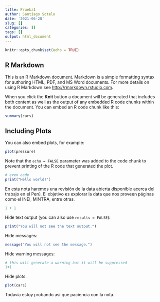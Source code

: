 ```yaml
---
title: Prueba1
author: Santiago Sotelo
date: '2021-06-28'
slug: []
categories: []
tags: []
output: html_document
---
```


```r
knitr::opts_chunk$set(echo = TRUE)
```

## R Markdown

This is an R Markdown document. Markdown is a simple formatting syntax for authoring HTML, PDF, and MS Word documents. For more details on using R Markdown see <http://rmarkdown.rstudio.com>.

When you click the **Knit** button a document will be generated that includes both content as well as the output of any embedded R code chunks within the document. You can embed an R code chunk like this:

```r
summary(cars)
```

## Including Plots

You can also embed plots, for example:

```r
plot(pressure)
```

Note that the `echo = FALSE` parameter was added to the code chunk to prevent printing of the R code that generated the plot.





```r
# even code
print("Hello world!")
```



En esta nota haremos una revisión de la data abierta disponible acerca del trabajo en el Perú. El objetivo es explorar la data que nos proveen páginas como el INEI, MINTRA, entre otras.

```r
1 + 1
```
Hide text output (you can also use `results = FALSE`):

```r
print("You will not see the text output.")
```

Hide messages:

```r
message("You will not see the message.")
```

Hide warning messages:

```r
# this will generate a warning but it will be suppressed
1+1
```

Hide plots:

```r
plot(cars)
```

Todavía estoy probando así que paciencia con la nota.